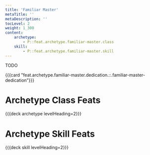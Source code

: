 ```yaml
---
title: 'Familiar Master'
metaTitle: ''
metaDescription: ''
tocLevel: 2
weight: 1_300
content:
    archetype:
        - P::feat.archetype.familiar-master.class
    skill:
        - P::feat.archetype.familiar-master.skill
---
```


TODO

{{{card "feat.archetype.familiar-master.dedication.::.familiar-master-dedication"}}}

# Archetype Class Feats

{{{deck archetype levelHeading=2}}}

# Archetype Skill Feats

{{{deck skill levelHeading=2}}}